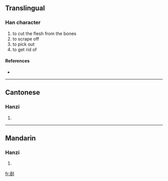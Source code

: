 ==Translingual==

===Han character===
{{Han char|rn=18|rad=刀|as=06|sn=8|four=|canj=竹口中弓 (HRLN)}}

# to cut the flesh from the bones
# to scrape off
# to pick out
# to get rid of

====References====
* {{Han ref|kx=0138.450|hdz=10336.120|uh=34E2|ud=13538}}

----

==Cantonese==

===Hanzi===
{{yue-hanzi|jyut=|y=lok3}}

# {{defn|Cantonese}}

----

==Mandarin==

===Hanzi===
{{cmn-hanzi|pin=[[luò]] ([[luo4]])|wg=lo<sup>4</sup>}}

# {{defn|Mandarin}}

[[fr:㓢]]